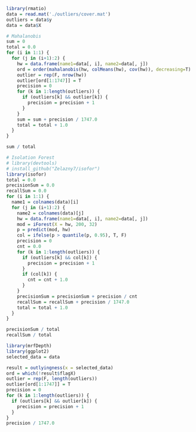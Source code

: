 ```r
library(rmatio)
data = read.mat('./outliers/cover.mat')
outliers = data$y
data = data$X
```

```r
# Mahalanobis
sum = 0
total = 0.0
for (i in 1:1) {
  for (j in (i+1):2) {
    hw = data.frame(name1=data[, i], name2=data[, j])
    ord = order(mahalanobis(hw, colMeans(hw), cov(hw)), decreasing=T)
    outlier = rep(F, nrow(hw))
    outlier[ord[1:1747]] = T
    precision = 0
    for (k in 1:length(outliers)) {
      if (outliers[k] && outlier[k]) {
        precision = precision + 1
      }
    }
    sum = sum + precision / 1747.0
    total = total + 1.0
  }
}

sum / total
```
```r
# Isolation Forest
# library(devtools)
# install_github("Zelazny7/isofor")
library(isofor)
total = 0.0
precisionSum = 0.0
recallSum = 0.0
for (i in 1:1) {
  name1 = colnames(data)[i]
  for (j in (i+1):2) {
    name2 = colnames(data)[j]
    hw = data.frame(name1=data[, i], name2=data[, j])
    mod = iForest(X = hw, 200, 32)
    p = predict(mod, hw)
    col = ifelse(p > quantile(p, 0.95), T, F)
    precision = 0
    cnt = 0.0
    for (k in 1:length(outliers)) {
      if (outliers[k] && col[k]) {
        precision = precision + 1
      }
      if (col[k]) {
        cnt = cnt + 1.0
      }
    }
    precisionSum = precisionSum + precision / cnt
    recallSum = recallSum + precision / 1747.0
    total = total + 1.0
  }
}

precisionSum / total
recallSum / total
```
```r
library(mrfDepth)
library(ggplot2)
selected_data = data

result = outlyingness(x = selected_data)
ord = which(!result$flagX)
outlier = rep(F, length(outliers))
outlier[ord[1:1747]] = T
precision = 0
for (k in 1:length(outliers)) {
  if (outliers[k] && outlier[k]) {
    precision = precision + 1
  }
}
precision / 1747.0
```


